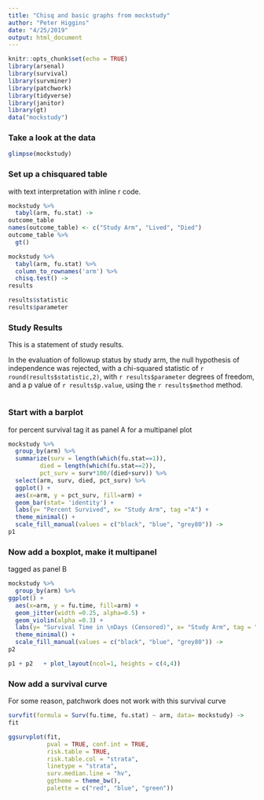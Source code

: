 ```yaml
---
title: "Chisq and basic graphs from mockstudy"
author: "Peter Higgins"
date: "4/25/2019"
output: html_document
---
```


```r
knitr::opts_chunk$set(echo = TRUE)
library(arsenal)
library(survival)
library(survminer)
library(patchwork)
library(tidyverse)
library(janitor)
library(gt)
data("mockstudy")
```

### Take a look at the data



```r
glimpse(mockstudy)
```
### Set up a chisquared table
with text interpretation with inline r code.

```r
mockstudy %>% 
  tabyl(arm, fu.stat) ->
outcome_table
names(outcome_table) <- c("Study Arm", "Lived", "Died")
outcome_table %>% 
  gt()
```


```r
mockstudy %>% 
  tabyl(arm, fu.stat) %>% 
  column_to_rownames('arm') %>% 
  chisq.test() ->
results

results$statistic
results$parameter
```

### Study Results

This is a statement of study results. <br>

In the evaluation of followup status by study arm, the null hypothesis of independence was rejected, with a chi-squared statistic of `r round(results$statistic,2)`, with `r results$parameter` degrees of freedom, and a p value of `r results$p.value`, using the `r results$method` method.

```r



```

### Start with a barplot
for percent survival
tag it as panel A for a multipanel plot

```r
mockstudy %>% 
  group_by(arm) %>% 
  summarize(surv = length(which(fu.stat==1)),
         died = length(which(fu.stat==2)),
         pct_surv = surv*100/(died+surv)) %>% 
  select(arm, surv, died, pct_surv) %>% 
  ggplot() +
  aes(x=arm, y = pct_surv, fill=arm) +
  geom_bar(stat= 'identity') +
  labs(y= "Percent Survived", x= "Study Arm", tag ="A") +
  theme_minimal() +
  scale_fill_manual(values = c("black", "blue", "grey80")) ->
p1
```

### Now add a boxplot, make it multipanel
tagged as panel B

```r
mockstudy %>% 
  group_by(arm) %>% 
ggplot() +
  aes(x=arm, y = fu.time, fill=arm) +
  geom_jitter(width =0.25, alpha=0.5) +
  geom_violin(alpha =0.3) +
  labs(y= "Survival Time in \nDays (Censored)", x= "Study Arm", tag = "B") +
  theme_minimal() +
  scale_fill_manual(values = c("black", "blue", "grey80")) ->
p2

p1 + p2   + plot_layout(ncol=1, heights = c(4,4))
```



### Now add a survival curve
For some reason, patchwork does not work with this survival curve

```r
survfit(formula = Surv(fu.time, fu.stat) ~ arm, data= mockstudy) ->
fit

ggsurvplot(fit,
           pval = TRUE, conf.int = TRUE,
           risk.table = TRUE,
           risk.table.col = "strata",
           linetype = "strata",
           surv.median.line = "hv",
           ggtheme = theme_bw(),
           palette = c("red", "blue", "green")) 


```



